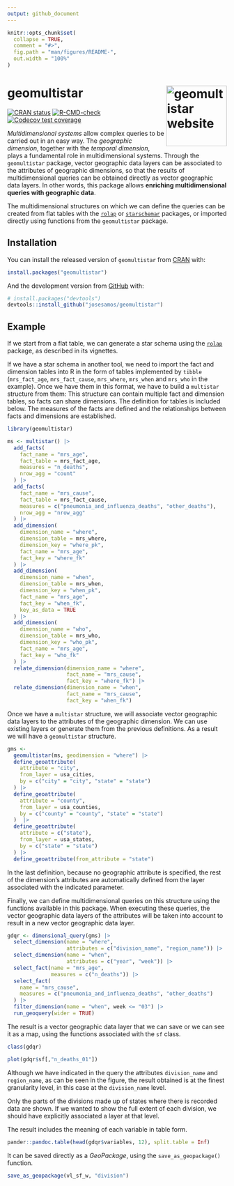 ```yaml
---
output: github_document
---
```


<!-- README.md is generated from README.Rmd. Please edit that file -->

```r
knitr::opts_chunk$set(
  collapse = TRUE,
  comment = "#>",
  fig.path = "man/figures/README-",
  out.width = "100%"
)
```

# geomultistar <a href="https://josesamos.github.io/geomultistar/"><img src="man/figures/logo.png" align="right" height="139" alt="geomultistar website" /></a>


<!-- badges: start -->
[![CRAN status](https://www.r-pkg.org/badges/version/geomultistar)](https://CRAN.R-project.org/package=geomultistar)
[![R-CMD-check](https://github.com/josesamos/geomultistar/actions/workflows/R-CMD-check.yaml/badge.svg)](https://github.com/josesamos/geomultistar/actions/workflows/R-CMD-check.yaml)
[![Codecov test coverage](https://codecov.io/gh/josesamos/geomultistar/branch/master/graph/badge.svg)](https://app.codecov.io/gh/josesamos/geomultistar?branch=master)
<!-- badges: end -->

<!-- [![Downloads](http://cranlogs.r-pkg.org/badges/geomultistar?color=brightgreen)](https://www.r-pkg.org:443/pkg/geomultistar) -->

*Multidimensional systems* allow complex queries to be carried out in an easy way. The *geographic dimension*, together with the *temporal dimension*, plays a fundamental role in multidimensional systems. Through the `geomultistar` package, vector geographic data layers can be associated to the attributes of geographic dimensions, so that the results of multidimensional queries can be obtained directly as vector geographic data layers. In other words, this package allows **enriching multidimensional queries with geographic data**.

The multidimensional structures on which we can define the queries can be created from flat tables with the [`rolap`](https://CRAN.R-project.org/package=rolap) or  [`starschemar`](https://CRAN.R-project.org/package=starschemar) packages, or imported directly using functions from the `geomultistar` package.

## Installation

You can install the released version of `geomultistar` from [CRAN](https://CRAN.R-project.org) with:

``` r
install.packages("geomultistar")
```

And the development version from [GitHub](https://github.com/) with:

``` r
# install.packages("devtools")
devtools::install_github("josesamos/geomultistar")
```

## Example

If we start from a flat table, we can generate a star schema using the [`rolap`](https://CRAN.R-project.org/package=rolap) package, as described in its vignettes.

If we have a star schema in another tool, we need to import the fact and dimension tables into R in the form of tables implemented by `tibble` (`mrs_fact_age`, `mrs_fact_cause`, `mrs_where`, `mrs_when` and `mrs_who` in the example). Once we have them in this format, we have to build a `multistar` structure from them: This structure can contain multiple fact and dimension tables, so facts can share dimensions. The definition for tables is included below. The measures of the facts are defined and the relationships between facts and dimensions are established.

```r
library(geomultistar)

ms <- multistar() |>
  add_facts(
    fact_name = "mrs_age",
    fact_table = mrs_fact_age,
    measures = "n_deaths",
    nrow_agg = "count"
  ) |>
  add_facts(
    fact_name = "mrs_cause",
    fact_table = mrs_fact_cause,
    measures = c("pneumonia_and_influenza_deaths", "other_deaths"),
    nrow_agg = "nrow_agg"
  ) |>
  add_dimension(
    dimension_name = "where",
    dimension_table = mrs_where,
    dimension_key = "where_pk",
    fact_name = "mrs_age",
    fact_key = "where_fk"
  ) |>
  add_dimension(
    dimension_name = "when",
    dimension_table = mrs_when,
    dimension_key = "when_pk",
    fact_name = "mrs_age",
    fact_key = "when_fk",
    key_as_data = TRUE
  ) |>
  add_dimension(
    dimension_name = "who",
    dimension_table = mrs_who,
    dimension_key = "who_pk",
    fact_name = "mrs_age",
    fact_key = "who_fk"
  ) |>
  relate_dimension(dimension_name = "where",
                   fact_name = "mrs_cause",
                   fact_key = "where_fk") |>
  relate_dimension(dimension_name = "when",
                   fact_name = "mrs_cause",
                   fact_key = "when_fk")

```

Once we have a `multistar` structure, we will associate vector geographic data layers to the attributes of the geographic dimension. We can use existing layers or generate them from the previous definitions. As a result we will have a `geomultistar` structure.

```r
gms <-
  geomultistar(ms, geodimension = "where") |>
  define_geoattribute(
    attribute = "city",
    from_layer = usa_cities,
    by = c("city" = "city", "state" = "state")
  ) |>
  define_geoattribute(
    attribute = "county",
    from_layer = usa_counties,
    by = c("county" = "county", "state" = "state")
  )  |>
  define_geoattribute(
    attribute = c("state"),
    from_layer = usa_states,
    by = c("state" = "state")
  ) |>
  define_geoattribute(from_attribute = "state")
```

In the last definition, because no geographic attribute is specified, the rest of the dimension's attributes are automatically defined from the layer associated with the indicated parameter.

Finally, we can define multidimensional queries on this structure using the functions available in this package. When executing these queries, the vector geographic data layers of the attributes will be taken into account to result in a new vector geographic data layer.

```r
gdqr <- dimensional_query(gms) |>
  select_dimension(name = "where",
                   attributes = c("division_name", "region_name")) |>
  select_dimension(name = "when",
                   attributes = c("year", "week")) |>
  select_fact(name = "mrs_age",
              measures = c("n_deaths")) |>
  select_fact(
    name = "mrs_cause",
    measures = c("pneumonia_and_influenza_deaths", "other_deaths")
  ) |>
  filter_dimension(name = "when", week <= "03") |>
  run_geoquery(wider = TRUE)
```

The result is a vector geographic data layer that we can save or we can see it as a map, using the functions associated with the `sf` class.

```r
class(gdqr)

plot(gdqr$sf[,"n_deaths_01"])
```

Although we have indicated in the query the attributes `division_name` and `region_name`, as can be seen in the figure, the result obtained is at the finest granularity level, in this case at the `division_name` level.

Only the parts of the divisions made up of states where there is recorded data are shown. If we wanted to show the full extent of each division, we should have explicitly associated a layer at that level.

The result includes the meaning of each variable in table form.

```r
pander::pandoc.table(head(gdqr$variables, 12), split.table = Inf)
```

It can be saved directly as a *GeoPackage*, using the `save_as_geopackage()` function. 

```r
save_as_geopackage(vl_sf_w, "division")
```

